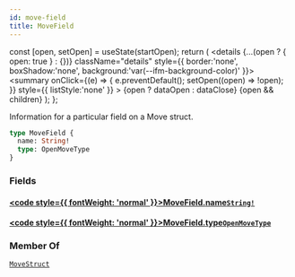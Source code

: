 ```yaml
---
id: move-field
title: MoveField
---
```









  const [open, setOpen] = useState(startOpen);
  return (
    <details {...(open ? { open: true } : {})} className="details" style={{ border:'none', boxShadow:'none', background:'var(--ifm-background-color)' }}>
      <summary
        onClick={(e) => {
          e.preventDefault();
          setOpen((open) => !open);
        }}
        style={{ listStyle:'none' }}
      >
      {open ? dataOpen : dataClose}
      </summary>
      {open && children}
    </details>
  );
};








Information for a particular field on a Move struct.


```graphql
type MoveField {
  name: String!
  type: OpenMoveType
}
```




### Fields

#### [<code style={{ fontWeight: 'normal' }}>MoveField.<b>name</b></code>](#)<Bullet />[`String!`](/references/sui-api/sui-graphql/reference/scalars/string) <Badge class="badge badge--secondary" text="non-null"/> <Badge class="badge badge--secondary" text="scalar"/> 
> 
> 
> 
> 

#### [<code style={{ fontWeight: 'normal' }}>MoveField.<b>type</b></code>](#)<Bullet />[`OpenMoveType`](/references/sui-api/sui-graphql/reference/objects/open-move-type) <Badge class="badge badge--secondary" text="object"/> 
> 
> 
> 
> 



### Member Of

[`MoveStruct`](/references/sui-api/sui-graphql/reference/objects/move-struct)  <Badge class="badge badge--secondary" text="object"/>

